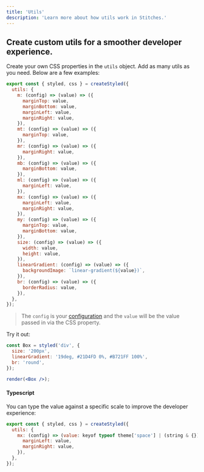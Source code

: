 ```yaml
---
title: 'Utils'
description: 'Learn more about how utils work in Stitches.'
---
```


## Create custom utils for a smoother developer experience.

Create your own CSS properties in the `utils` object. Add as many utils as you need. Below are a few examples:

```jsx
export const { styled, css } = createStyled({
  utils: {
    m: (config) => (value) => ({
      marginTop: value,
      marginBottom: value,
      marginLeft: value,
      marginRight: value,
    }),
    mt: (config) => (value) => ({
      marginTop: value,
    }),
    mr: (config) => (value) => ({
      marginRight: value,
    }),
    mb: (config) => (value) => ({
      marginBottom: value,
    }),
    ml: (config) => (value) => ({
      marginLeft: value,
    }),
    mx: (config) => (value) => ({
      marginLeft: value,
      marginRight: value,
    }),
    my: (config) => (value) => ({
      marginTop: value,
      marginBottom: value,
    }),
    size: (config) => (value) => ({
      width: value,
      height: value,
    }),
    linearGradient: (config) => (value) => ({
      backgroundImage: `linear-gradient(${value})`,
    }),
    br: (config) => (value) => ({
      borderRadius: value,
    }),
  },
});
```

> The `config` is your [configuration](/docs/installation#create-your-config-file) and the `value` will be the value passed in via the CSS property.

Try it out:

```jsx live manual
const Box = styled('div', {
  size: '200px',
  linearGradient: '19deg, #21D4FD 0%, #B721FF 100%',
  br: 'round',
});

render(<Box />);
```

#### Typescript

You can type the value against a specific scale to improve the developer experience:

```jsx
export const { styled, css } = createStyled({
  utils: {
    mx: (config) => (value: keyof typeof theme['space'] | (string & {})) => ({
      marginLeft: value,
      marginRight: value,
    }),
  },
});
```
